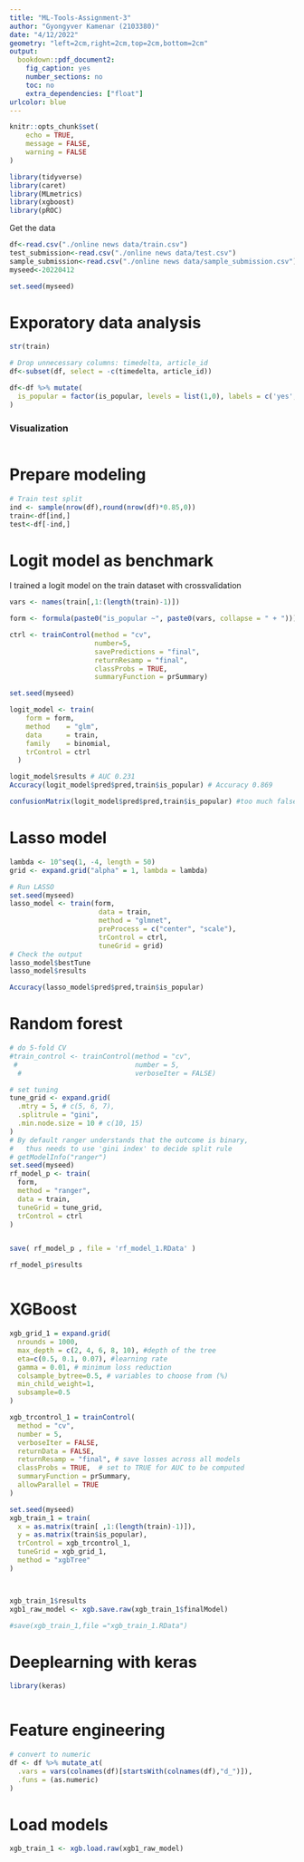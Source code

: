 ```yaml
---
title: "ML-Tools-Assignment-3"
author: "Gyongyver Kamenar (2103380)"
date: "4/12/2022"
geometry: "left=2cm,right=2cm,top=2cm,bottom=2cm"
output:
  bookdown::pdf_document2:
    fig_caption: yes
    number_sections: no
    toc: no
    extra_dependencies: ["float"]
urlcolor: blue
---
```


```r
knitr::opts_chunk$set(
	echo = TRUE,
	message = FALSE,
	warning = FALSE
)
```


```r
library(tidyverse)
library(caret)
library(MLmetrics)
library(xgboost)
library(pROC)
```


Get the data

```r

df<-read.csv("./online news data/train.csv")
test_submission<-read.csv("./online news data/test.csv")
sample_submission<-read.csv("./online news data/sample_submission.csv")
myseed<-20220412

set.seed(myseed)
```


# Exporatory data analysis



```r
str(train)

# Drop unnecessary columns: timedelta, article_id
df<-subset(df, select = -c(timedelta, article_id))

df<-df %>% mutate(
  is_popular = factor(is_popular, levels = list(1,0), labels = c('yes','no'))
)
```



### Visualization

```r




```



# Prepare modeling
```r

# Train test split
ind <- sample(nrow(df),round(nrow(df)*0.85,0))
train<-df[ind,]
test<-df[-ind,]
```



# Logit model as benchmark

I trained a logit model on the train dataset with crossvalidation

```r

vars <- names(train[,1:(length(train)-1)])

form <- formula(paste0("is_popular ~", paste0(vars, collapse = " + ")))

ctrl <- trainControl(method = "cv",
                     number=5, 
                     savePredictions = "final", 
                     returnResamp = "final", 
                     classProbs = TRUE,
                     summaryFunction = prSummary)

set.seed(myseed)

logit_model <- train(
    form = form,
    method    = "glm",
    data      = train,
    family    = binomial,
    trControl = ctrl
  )

logit_model$results # AUC 0.231
Accuracy(logit_model$pred$pred,train$is_popular) # Accuracy 0.869

confusionMatrix(logit_model$pred$pred,train$is_popular) #too much false negative
```

# Lasso model


```r

lambda <- 10^seq(1, -4, length = 50)
grid <- expand.grid("alpha" = 1, lambda = lambda)

# Run LASSO
set.seed(myseed)
lasso_model <- train(form,
                      data = train,
                      method = "glmnet",
                      preProcess = c("center", "scale"),
                      trControl = ctrl,
                      tuneGrid = grid)
# Check the output
lasso_model$bestTune
lasso_model$results

Accuracy(lasso_model$pred$pred,train$is_popular)


```


# Random forest


```r

# do 5-fold CV
#train_control <- trainControl(method = "cv",
 #                             number = 5,
  #                            verboseIter = FALSE)

# set tuning
tune_grid <- expand.grid(
  .mtry = 5, # c(5, 6, 7),
  .splitrule = "gini",
  .min.node.size = 10 # c(10, 15)
)
# By default ranger understands that the outcome is binary, 
#   thus needs to use 'gini index' to decide split rule
# getModelInfo("ranger")
set.seed(myseed)
rf_model_p <- train(
  form,
  method = "ranger",
  data = train,
  tuneGrid = tune_grid,
  trControl = ctrl
)


save( rf_model_p , file = 'rf_model_1.RData' )

rf_model_p$results



```


# XGBoost

```r

xgb_grid_1 = expand.grid(
  nrounds = 1000,
  max_depth = c(2, 4, 6, 8, 10), #depth of the tree
  eta=c(0.5, 0.1, 0.07), #learning rate
  gamma = 0.01, # minimum loss reduction
  colsample_bytree=0.5, # variables to choose from (%)
  min_child_weight=1,
  subsample=0.5
)

xgb_trcontrol_1 = trainControl(
  method = "cv",
  number = 5,
  verboseIter = FALSE,
  returnData = FALSE,
  returnResamp = "final", # save losses across all models
  classProbs = TRUE,  # set to TRUE for AUC to be computed
  summaryFunction = prSummary,
  allowParallel = TRUE
)

set.seed(myseed)
xgb_train_1 = train(
  x = as.matrix(train[ ,1:(length(train)-1)]),
  y = as.matrix(train$is_popular),
  trControl = xgb_trcontrol_1,
  tuneGrid = xgb_grid_1,
  method = "xgbTree"
)



xgb_train_1$results
xgb1_raw_model <- xgb.save.raw(xgb_train_1$finalModel)

#save(xgb_train_1,file ="xgb_train_1.RData")
```



# Deeplearning with keras

```r
library(keras)



```



# Feature engineering


```r
# convert to numeric
df <- df %>% mutate_at(
  .vars = vars(colnames(df)[startsWith(colnames(df),"d_")]),
  .funs = (as.numeric)
)
```


# Load models

```r
xgb_train_1 <- xgb.load.raw(xgb1_raw_model)

```






